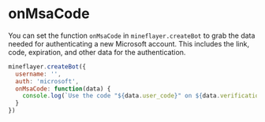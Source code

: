 # onMsaCode
You can set the function `onMsaCode` in `mineflayer.createBot` to grab the data needed for authenticating a new Microsoft account. This includes the link, code, expiration, and other data for the authentication.

```js copy
mineflayer.createBot({
  username: '',
  auth: 'microsoft',
  onMsaCode: function(data) {
    console.log(`Use the code "${data.user_code}" on ${data.verification_uri} to authenticate your account.`)
  }
})

```